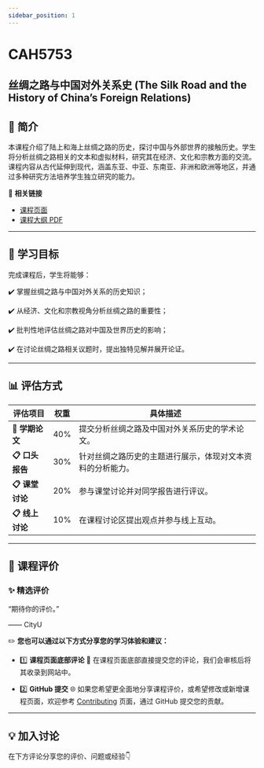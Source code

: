 ```yaml
---
sidebar_position: 1
---
```


# CAH5753
## 丝绸之路与中国对外关系史 (The Silk Road and the History of China’s Foreign Relations)

## **📘 简介**
本课程介绍了陆上和海上丝绸之路的历史，探讨中国与外部世界的接触历史。学生将分析丝绸之路相关的文本和虚拟材料，研究其在经济、文化和宗教方面的交流。课程内容从古代延伸到现代，涵盖东亚、中亚、东南亚、非洲和欧洲等地区，并通过多种研究方法培养学生独立研究的能力。

🔗 **相关链接**
- [课程页面](https://www.cityu.edu.hk/catalogue/pg/202526/course/CAH5753.htm)
- [课程大纲 PDF](https://www.cityu.edu.hk/catalogue/pg/202526/course/CAH5753.pdf)

---

## **🎯 学习目标**

完成课程后，学生将能够：

✔️ 掌握丝绸之路与中国对外关系的历史知识；

✔️ 从经济、文化和宗教视角分析丝绸之路的重要性；

✔️ 批判性地评估丝绸之路对中国及世界历史的影响；

✔️ 在讨论丝绸之路相关议题时，提出独特见解并展开论证。

---

## **📊 评估方式**

| **评估项目**           | **权重** | **具体描述**                                                                                       |
|-----------------------|---------|---------------------------------------------------------------------------------------------------|
| **📂 学期论文**         | 40%     | 提交分析丝绸之路及中国对外关系历史的学术论文。                                                      |
| **📋 口头报告**         | 30%     | 针对丝绸之路历史的主题进行展示，体现对文本资料的分析能力。                                              |
| **📋 课堂讨论**         | 20%     | 参与课堂讨论并对同学报告进行评议。                                                                   |
| **📋 线上讨论**         | 10%     | 在课程讨论区提出观点并参与线上互动。                                                                 |

---

## **💬 课程评价**

### ✨ **精选评价**
<div className={commentStyles.commentBox}>
    <p className={commentStyles.commentText}>
        “期待你的评价。”
    </p>
    <p className={commentStyles.commentAuthor}>—— CityU</p>
</div>

✏️ **您也可以通过以下方式分享您的学习体验和建议：**

- 1️⃣ **课程页面底部评论**
💬 在课程页面底部直接提交您的评论，我们会审核后将其收录到网站中。

- 2️⃣ **GitHub 提交**
🌐 如果您希望更全面地分享课程评价，或希望修改或新增课程页面，欢迎参考 [Contributing](/contributing) 页面，通过 GitHub 提交您的贡献。

---

## **💡 加入讨论**

在下方评论分享您的评价、问题或经验👇
<Utterances />
